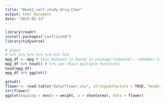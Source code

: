 ```yaml
---
title: "Week2_self_study_Orca_Chen"
output: html_document
date: "2025-02-13"
---
```


```r
library(readr)
install.packages("conflicted")
library(tidyverse) 
```


```r
# pipes
# %>% %>% %>% %>% %>% %>% %>% 
mpg_df <- mpg # this dataset is based in package'tidyvese'- remember to install it first
mpg_df %>% head() # %>% can chain multiple functions
head(mpg_df)
mpg_df %>% ggplot() 
```

```r
getwd()
flower <- read.table("data/flower.csv", stringsAsFactors = TRUE, header = TRUE, sep = ",")
str(flower)
ggplot(mapping = aes(x = weight, y = shootarea), data = flower)
```
